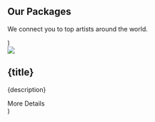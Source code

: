   <Section py="8|12|16|24" {...props}>
      <Container>
        <H2 m="0" lineHeight="tight" textAlign="center">
        Our Packages
        </H2>
        <P fontSize="xl|2xl" mt="2" textAlign="center">
        We connect you to top artists around the world.
        </P>
        <Grid col="1|2" gap="6|8|10">
        <Card
          image="makkah-done.jpg"
          title="General Umrah Package"
          description="Looking for 15 days Umrah Package"
          link="http://localhost:8000/packages"
        />
        <Card
          image="the-pilgrims-guide2.jpg"
          title="VIP Package"
          description="Looking for a customised Umrah Package"
          link="http://localhost:8000/packages"
        />
      </Grid>
    </Container>
  </Section>
)

  <Div {...props}>
    <Image src={image} w="full" />
    <Div py="4|6|8">
      <H2 m="0" fontSize="3xl">
        {title}
      </H2>
      <P fontSize="xl">{description}</P>
      <ButtonLink href={link} variant="primary">
        More Details <Icon name="arrow-right" ml="2" />
      </ButtonLink>
    </Div>
  </Div>
)